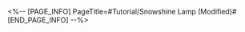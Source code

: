 <%-- [PAGE_INFO]
PageTitle=#Tutorial/Snowshine Lamp (Modified)#
[END_PAGE_INFO] --%>
{{Tutorial
|sort      = 603601
|title     = Snowshine Lamp (Modified)
|subtitle  = 
|type      = Adventure
|about     = 
|image1    = Tutorial Snowshine Lamp (Modified) 1.png{{subst:void|<!--$UPLOAD:<<SpriteOutput/TutorialPic/TutorialPage_603601.png>-<Tutorial Snowshine Lamp (Modified) 1.png>>}}
|text1     = In the Corridor of Fading Echoes's Victory Zone, Trailblazers need to use the flame-transference feature of the modified lamps and ignite all lamps bearing the {{Color|h|nobold=1|marks}}
|image2    = Tutorial Snowshine Lamp (Modified) 2.png{{subst:void|<!--$UPLOAD:<<SpriteOutput/TutorialPic/TutorialPage_603602.png>-<Tutorial Snowshine Lamp (Modified) 2.png>>}}
|text2     = When a lamp is ignited, it will create a {{Color|h|nobold=1|a spherical thermal area}} that can {{Color|h|nobold=1|ignite all other unlit lamps}} within its boundaries
|image3    = Tutorial Snowshine Lamp (Modified) 3.png{{subst:void|<!--$UPLOAD:<<SpriteOutput/TutorialPic/TutorialPage_603603.png>-<Tutorial Snowshine Lamp (Modified) 3.png>>}}
|text3     = You can push the Snowshine Lamps and place them atop the armory boxes within the gameplay area to ignite the other lamps that remain {{Color|h|nobold=1|out of reach}} and complete the challenge goal
}}